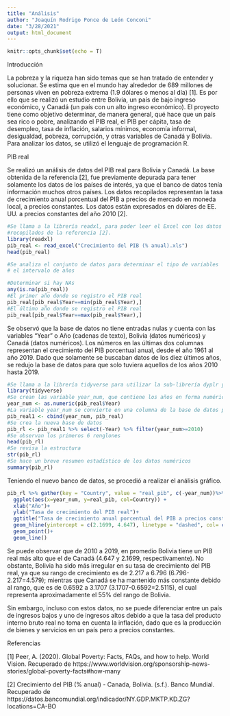 ```yaml
---
title: "Análisis"
author: "Joaquín Rodrigo Ponce de León Conconi"
date: "3/28/2021"
output: html_document
---
```


```r
knitr::opts_chunk$set(echo = T)
```

Introducción

La pobreza y la riqueza han sido temas que se han tratado de entender y solucionar. Se estima que en el mundo hay alrededor de 689 millones de personas viven en pobreza extrema (1.9 dólares o menos al día) [1]. Es por ello que se realizó un estudio entre Bolivia, un país de bajo ingreso económico, y Canadá (un país con un alto ingreso económico). El proyecto tiene como objetivo determinar, de manera general, qué hace que un país sea rico o pobre, analizando el PIB real, 
el PIB per cápita, tasa de desempleo, tasa de inflación, salarios mínimos, economía informal, desigualdad, pobreza, corrupción, y otras variables de Canadá y Bolivia. Para analizar los datos, se utilizó el lenguaje de programación R.

PIB real

Se realizó un análisis de datos del PIB real para Bolivia y Canadá. La base obtenida de la referencia [2], fue previamente depurada para tener solamente los datos de los países de interés, ya que el banco de datos tenía información muchos otros países. Los datos recopilados representan la tasa de crecimiento anual porcentual del PIB a precios de mercado en moneda local, a precios constantes. Los datos están expresados en dólares de EE. UU. a precios constantes del año 2010 [2].

```r
#Se llama a la librería readxl, para poder leer el Excel con los datos 
#recopilados de la referencia [2].
library(readxl)
pib_real <- read_excel("Crecimiento del PIB (% anual).xls")
head(pib_real)
```

```r
#Se analiza el conjunto de datos para determinar el tipo de variables 
# el intervalo de años 

#Determinar si hay NAs
any(is.na(pib_real))
#El primer año donde se registro el PIB real
pib_real[pib_real$Year==min(pib_real$Year),] 
#El último año donde se registro el PIB real
pib_real[pib_real$Year==max(pib_real$Year),] 


```


Se observó que la base de datos no tiene entradas nulas y cuenta con las variables "Year" o Año (cadenas de texto), Bolivia (datos numéricos) y Canadá (datos numéricos). Los números en las últimas dos columnas representan el crecimiento del PIB porcentual anual, desde el año 1961 al año 2019. Dado que solamente se buscaban datos de los diez últimos años, se redujo la base de datos para que solo tuviera aquellos de los años 2010 hasta 2019.
```r
#Se llama a la librería tidyverse para utilizar la sub-librería dyplr y ggplot2
library(tidyverse)
#Se crean las variable year_num, que contiene los años en forma numérica de la base de datos pib_real. Esto con el objetivo de facilitar el filtrado de los datos
year_num <- as.numeric(pib_real$Year)
#La variable year_num se convierte en una columna de la base de datos pib_real1, la cual tiene las tres columnas de pib_real
pib_real1 <- cbind(year_num, pib_real)
#Se crea la nueva base de datos 
pib_rl <- pib_real1 %>% select(-Year) %>% filter(year_num>=2010)
#Se observan los primeros 6 renglones
head(pib_rl)
#Se revisa la estructura 
str(pib_rl)
#Se hace un breve resumen estadístico de los datos numéricos 
summary(pib_rl)
```
 
Teniendo el nuevo banco de datos, se procedió a realizar el análisis gráfico.

```r
pib_rl %>% gather(key = "Country", value = "real_pib", c(-year_num))%>%
  ggplot(aes(x=year_num, y=real_pib, col=Country)) + 
  xlab("Año")+
  ylab("Tasa de crecimiento del PIB real")+
  ggtitle("Tasa de crecimiento anual porcentual del PIB a precios constantes")+
  geom_hline(yintercept = c(2.1699, 4.647), linetype = "dashed", col= c("blue", "red"))+
  geom_point()+
  geom_line()
```

Se puede observar que de 2010 a 2019, en promedio Bolivia tiene un PIB real más alto que el de Canadá (4.647 y 2.1699, respectivamente). No obstante, Bolivia ha sido más irregular en su tasa de crecimiento del PIB real, ya que su rango de crecimiento es de 2.217 a 6.796 (6.796-2.217=4.579); mientras que Canadá se ha mantenido más constante debido al rango, que es de 0.6592 a 3.1707 (3.1707-0.6592=2.5115), el cual representa aproximadamente el 55% del rango de Bolivia. 

Sin embargo, incluso con estos datos, no se puede diferenciar entre un país de ingresos bajos y uno de ingresos altos debido a que la tasa del producto interno bruto real no toma en cuenta la inflación, dado que es la producción de bienes y servicios en un país pero a precios constantes. 


Referencias

[1] Peer, A. (2020). Global Poverty: Facts, FAQs, and how to help. World Vision. Recuperado de https://www.worldvision.org/sponsorship-news-stories/global-poverty-facts#how-many

[2] Crecimiento del PIB (% anual) - Canada, Bolivia. (s.f.). Banco Mundial. Recuperado de https://datos.bancomundial.org/indicador/NY.GDP.MKTP.KD.ZG?locations=CA-BO



